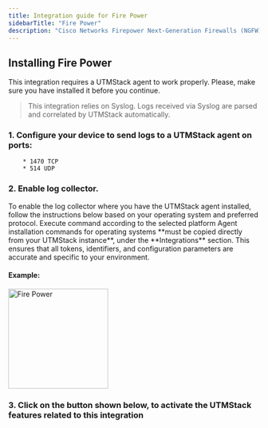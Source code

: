 ```yaml
---
title: Integration guide for Fire Power
sidebarTitle: "Fire Power"
description: "Cisco Networks Firepower Next-Generation Firewalls (NGFW) offer superior cyber threat protection, intrusion prevention, and enterprise security management controls for organizations of all sizes and deployments."
---
```


## Installing Fire Power

<Warning>
   This integration requires a UTMStack agent to work properly. Please, make sure you have installed it before you continue.
</Warning>

> This integration relies on Syslog. Logs received via Syslog are parsed and correlated by UTMStack automatically.


### 1. Configure your device to send logs to a UTMStack agent on ports:
        * 1470 TCP
        * 514 UDP

### 2. Enable log collector.

<Note>
    To enable the log collector where you have the UTMStack agent installed, follow the instructions below based on your operating system and preferred protocol.
</Note>

<Tip>
    Execute command according to the selected platform
</Tip>

<Warning>
    Agent installation commands for operating systems **must be copied directly from your UTMStack instance**, under the **Integrations** section.  
    This ensures that all tokens, identifiers, and configuration parameters are accurate and specific to your environment.
</Warning>

#### Example:

<img
  height="200"
  className="block rounded-xl"
  src="/images/integrations/firepower/step2.png"
  alt="Fire Power"
/>

### 3. Click on the button shown below, to activate the UTMStack features related to this integration